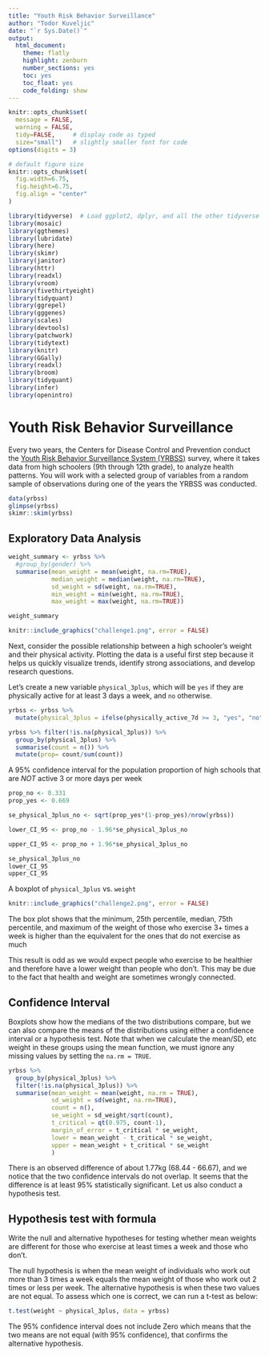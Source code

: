 ```yaml
---
title: "Youth Risk Behavior Surveillance"
author: "Todor Kuveljic"
date: "`r Sys.Date()`"
output:
  html_document:
    theme: flatly
    highlight: zenburn
    number_sections: yes
    toc: yes
    toc_float: yes
    code_folding: show
---
```



```r
knitr::opts_chunk$set(
  message = FALSE, 
  warning = FALSE, 
  tidy=FALSE,     # display code as typed
  size="small")   # slightly smaller font for code
options(digits = 3)

# default figure size
knitr::opts_chunk$set(
  fig.width=6.75, 
  fig.height=6.75,
  fig.align = "center"
)
```


```r
library(tidyverse)  # Load ggplot2, dplyr, and all the other tidyverse packages
library(mosaic)
library(ggthemes)
library(lubridate)
library(here)
library(skimr)
library(janitor)
library(httr)
library(readxl)
library(vroom)
library(fivethirtyeight)
library(tidyquant)
library(ggrepel)
library(gggenes)
library(scales)
library(devtools)
library(patchwork)
library(tidytext)
library(knitr)
library(GGally)
library(readxl)
library(broom)
library(tidyquant)
library(infer)
library(openintro)

```


# Youth Risk Behavior Surveillance

Every two years, the Centers for Disease Control and Prevention conduct the [Youth Risk Behavior Surveillance System (YRBSS)](https://www.cdc.gov/healthyyouth/data/yrbs/index.htm) survey, where it takes data from high schoolers (9th through 12th grade), to analyze health patterns. You will work with a selected group of variables from a random sample of observations during one of the years the YRBSS was conducted.



```r
data(yrbss)
glimpse(yrbss)
skimr::skim(yrbss)
```


## Exploratory Data Analysis


```r

weight_summary <- yrbss %>% 
  #group_by(gender) %>% 
  summarise(mean_weight = mean(weight, na.rm=TRUE),
            median_weight = median(weight, na.rm=TRUE),
            sd_weight = sd(weight, na.rm=TRUE),
            min_weight = min(weight, na.rm=TRUE),
            max_weight = max(weight, na.rm=TRUE))

weight_summary

```
```r
knitr::include_graphics("challenge1.png", error = FALSE)
```

Next, consider the possible relationship between a high schooler’s weight and their physical activity. Plotting the data is a useful first step because it helps us quickly visualize trends, identify strong associations, and develop research questions.

Let’s create a new variable `physical_3plus`, which will be `yes` if they are physically active for at least 3 days a week, and `no` otherwise.

  
```r
yrbss <- yrbss %>% 
  mutate(physical_3plus = ifelse(physically_active_7d >= 3, "yes", "no"))

yrbss %>% filter(!is.na(physical_3plus)) %>% 
  group_by(physical_3plus) %>% 
  summarise(count = n()) %>% 
  mutate(prop= count/sum(count))

```
A 95% confidence interval for the population proportion of high schools that are *NOT* active 3 or more days per week

```r

prop_no <- 0.331
prop_yes <- 0.669

se_physical_3plus_no <- sqrt(prop_yes*(1-prop_yes)/nrow(yrbss))

lower_CI_95 <- prop_no - 1.96*se_physical_3plus_no

upper_CI_95 <- prop_no + 1.96*se_physical_3plus_no

se_physical_3plus_no
lower_CI_95
upper_CI_95

```

A boxplot of `physical_3plus` vs. `weight`


```r
knitr::include_graphics("challenge2.png", error = FALSE)
```

The box plot shows that the minimum, 25th percentile, median, 75th percentile, and maximum of the weight of those who exercise 3+ times a week is higher than the equivalent for the ones that do not exercise as much

This result is odd as we would expect people who exercise to be healthier and therefore have a lower weight than people who don't. This may be due to the fact that health and weight are sometimes wrongly connected.


## Confidence Interval

Boxplots show how the medians of the two distributions compare, but we can also compare the means of the distributions using either a confidence interval or a hypothesis test. Note that when we calculate the mean/SD, etc weight in these groups using the mean function, we must ignore any missing values by setting the `na.rm = TRUE`.


```r
yrbss %>%
  group_by(physical_3plus) %>%
  filter(!is.na(physical_3plus)) %>% 
  summarise(mean_weight = mean(weight, na.rm = TRUE),
            sd_weight = sd(weight, na.rm=TRUE),
            count = n(),
            se_weight = sd_weight/sqrt(count),
            t_critical = qt(0.975, count-1), 
            margin_of_error = t_critical * se_weight,
            lower = mean_weight - t_critical * se_weight,
            upper = mean_weight + t_critical * se_weight
            )

```

There is an observed difference of about 1.77kg (68.44 - 66.67), and we notice that the two confidence intervals do not overlap. It seems that the difference is at least 95% statistically significant. Let us also conduct a hypothesis test.


## Hypothesis test with formula

Write the null and alternative hypotheses for testing whether mean weights are different for those who exercise at least times a week and those who don’t.

The null hypothesis is when the mean weight of individuals who work out more than 3 times a week equals the mean weight of those who work out 2 times or less per week.
The alternative hypothesis is when these two values are not equal.
To assess which one is correct, we can run a t-test as below:
```r
t.test(weight ~ physical_3plus, data = yrbss)
```
The 95% confidence interval does not include Zero which means that the two means are not equal (with 95% confidence), that confirms the alternative hypothesis.


